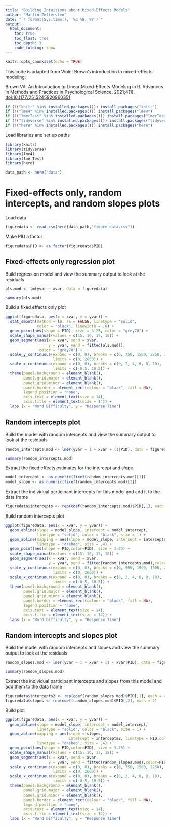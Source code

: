 ```yaml
---
title: "Building Intuitions about Mixed-Effects Models"
author: "Martin Zettersten"
date: "`r format(Sys.time(), '%d %B, %Y')`"
output:
  html_document:
    toc: true
    toc_float: true
    toc_depth: 3
    code_folding: show
---
```


```r
knitr::opts_chunk$set(echo = TRUE)
```

This code is adapted from Violet Brown's introduction to mixed-effects modeling:

Brown VA. An Introduction to Linear Mixed-Effects Modeling in R. Advances in Methods and Practices in Psychological Science. 2021;4(1). <doi:10.1177/2515245920960351>

```r
if (!("knitr" %in% installed.packages())) install.packages("knitr")
if (!("lme4" %in% installed.packages())) install.packages("lme4")
if (!("lmerTest" %in% installed.packages())) install.packages("lmerTest")
if (!("tidyverse" %in% installed.packages())) install.packages("tidyverse")
if (!("here" %in% installed.packages())) install.packages("here")
```

Load libraries and set up paths

```r
library(knitr)
library(tidyverse)
library(lme4)
library(lmerTest)
library(here)

data_path <- here("data")
```

# Fixed-effects only, random intercepts, and random slopes plots

Load data
```r
figuredata <- read_csv(here(data_path,"figure_data.csv"))
```

Make PID a factor
```r
figuredata$PID <- as.factor(figuredata$PID)
```

## Fixed-effects only regression plot

Build regression model and view the summary output to look at the residuals

```r
ols.mod <- lm(yvar ~ xvar, data = figuredata)

summary(ols.mod)
```

Build a fixed effects only plot
```r
ggplot(figuredata, aes(x = xvar, y = yvar)) + 
  stat_smooth(method = lm, se = FALSE, linetype = "solid", 
              color = "black", linewidth = .6) +
  geom_point(aes(shape = PID), size = 3.25, color = "grey70") +
  scale_shape_manual(values = c(15, 16, 17, 18)) + 
  geom_segment(aes(x = xvar, xend = xvar, 
                   y = yvar, yend = fitted(ols.mod)), 
               color = "grey70") +
  scale_y_continuous(expand = c(0, 0), breaks = c(0, 750, 1500, 2250, 3000), 
                     limits = c(0, 2600)) +
  scale_x_continuous(expand = c(0, 0), breaks = c(0, 2, 4, 6, 8, 10), 
                     limits = c(-0.5, 10.5)) +
  theme(panel.background = element_blank(),         
        panel.grid.major = element_blank(),
        panel.grid.minor = element_blank(),
        panel.border = element_rect(colour = "black", fill = NA),
        legend.position = "none",
        axis.text = element_text(size = 14),
        axis.title = element_text(size = 14)) +
  labs (x = "Word Difficulty", y = "Response Time") 
```


## Random intercepts plot 

Build the model with random intercepts and view the summary output to look at the residuals

```r
random_intercepts.mod <- lmer(yvar ~ 1 + xvar + (1|PID), data = figuredata)

summary(random_intercepts.mod)
```

Extract the fixed effects estimates for the intercept and slope
```r
model_intercept <- as.numeric(fixef(random_intercepts.mod)[1])
model_slope <- as.numeric(fixef(random_intercepts.mod)[2])
```

Extract the individual participant intercepts for this model and add it to the data frame
```r
figuredata$intercepts <- rep(coef(random_intercepts.mod)$PID[,1], each = 4)
```

Build random intercepts plot
```r
ggplot(figuredata, aes(x = xvar, y = yvar)) + 
  geom_abline(slope = model_slope, intercept = model_intercept, 
              linetype = "solid", color = "black", size = 1) +
  geom_abline(mapping = aes(slope = model_slope, intercept = intercepts,color=PID), 
              linetype = "dashed", size = .4) + 
  geom_point(aes(shape = PID,color=PID), size = 3.25) + 
  scale_shape_manual(values = c(15, 16, 17, 18)) + 
  geom_segment(aes(x = xvar, xend = xvar, 
                   y = yvar, yend = fitted(random_intercepts.mod),color=PID)) +
  scale_y_continuous(expand = c(0, 0), breaks = c(0, 500, 1000, 1500, 2000, 2500), 
                     limits = c(0, 2600)) +
  scale_x_continuous(expand = c(0, 0), breaks = c(0, 2, 4, 6, 8, 10), 
                     limits = c(-0.5, 10.5)) +
  theme(panel.background = element_blank(),         
        panel.grid.major = element_blank(),
        panel.grid.minor = element_blank(),
        panel.border = element_rect(colour = "black", fill = NA),
        legend.position = "none",
        axis.text = element_text(size = 14), 
        axis.title = element_text(size = 14)) +
  labs (x = "Word Difficulty", y = "Response Time") 
```

## Random intercepts and slopes plot

Build the model with random intercepts and slopes and view the summary output to look at the residuals
```r
random_slopes.mod <- lmer(yvar ~ 1 + xvar + (1 + xvar|PID), data = figuredata)

summary(random_slopes.mod)
```

Extract the individual participant intercepts and slopes from this model and add them to the data frame
```r
figuredata$intercepts2 <- rep(coef(random_slopes.mod)$PID[,1], each = 4)
figuredata$slopes <- rep(coef(random_slopes.mod)$PID[,2], each = 4)
```

Build plot
```r
ggplot(figuredata, aes(x = xvar, y = yvar)) + 
  geom_abline(slope = model_slope, intercept = model_intercept, 
              linetype = "solid", color = "black", size = 1) + 
  geom_abline(mapping = aes(slope = slopes, 
                            intercept = intercepts2, linetype = PID,color=PID), 
              linetype = "dashed", size = .4) +
  geom_point(aes(shape = PID,color=PID), size = 3.25) + 
  scale_shape_manual(values = c(15, 16, 17, 18)) + 
  geom_segment(aes(x = xvar, xend = xvar, 
                   y = yvar, yend = fitted(random_slopes.mod),color=PID)) +
  scale_y_continuous(expand = c(0, 0), breaks = c(0, 750, 1500, 2250), 
                     limits = c(0, 2600)) +
  scale_x_continuous(expand = c(0, 0), breaks = c(0, 2, 4, 6, 8, 10), 
                     limits = c(-0.5, 10.5)) +
  theme(panel.background = element_blank(),         
        panel.grid.major = element_blank(),
        panel.grid.minor = element_blank(),
        panel.border = element_rect(colour = "black", fill = NA),
        legend.position = "none", 
        axis.text = element_text(size = 14),
        axis.title = element_text(size = 14)) +
  labs (x = "Word Difficulty", y = "Response Time") 
```

